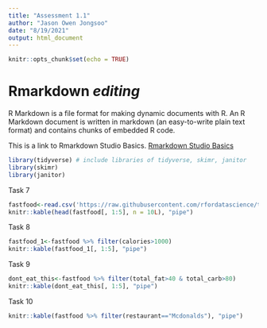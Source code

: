 ```yaml
---
title: "Assessment 1.1"
author: "Jason Owen Jongsoo"
date: "8/19/2021"
output: html_document
---
```


```r
knitr::opts_chunk$set(echo = TRUE)
```

# Rmarkdown ***editing***

R Markdown is a file format for making dynamic documents with R. 
An R Markdown document is written in markdown (an easy-to-write plain text format) and contains chunks of embedded R code.

This is a link to Rmarkdown Studio Basics.
[Rmarkdown Studio Basics](https://rmarkdown.rstudio.com/lesson-8.html)

```r

library(tidyverse) # include libraries of tidyverse, skimr, janitor
library(skimr)
library(janitor)

```

Task 7

```r

fastfood<-read.csv('https://raw.githubusercontent.com/rfordatascience/tidytuesday/master/data/2018/2018-09-04/fastfood_calories.csv')
knitr::kable(head(fastfood[, 1:5], n = 10L), "pipe")

```

Task 8

```r

fastfood_1<-fastfood %>% filter(calories>1000)
knitr::kable(fastfood_1[, 1:5], "pipe")

```

Task 9

```r

dont_eat_this<-fastfood %>% filter(total_fat>40 & total_carb>80)
knitr::kable(dont_eat_this[, 1:5], "pipe")

```

Task 10

```r

knitr::kable(fastfood %>% filter(restaurant=="Mcdonalds"), "pipe")

```


